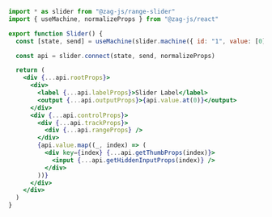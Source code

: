 ```jsx
import * as slider from "@zag-js/range-slider"
import { useMachine, normalizeProps } from "@zag-js/react"

export function Slider() {
  const [state, send] = useMachine(slider.machine({ id: "1", value: [0] }))

  const api = slider.connect(state, send, normalizeProps)

  return (
    <div {...api.rootProps}>
      <div>
        <label {...api.labelProps}>Slider Label</label>
        <output {...api.outputProps}>{api.value.at(0)}</output>
      </div>
      <div {...api.controlProps}>
        <div {...api.trackProps}>
          <div {...api.rangeProps} />
        </div>
        {api.value.map((_, index) => (
          <div key={index} {...api.getThumbProps(index)}>
            <input {...api.getHiddenInputProps(index)} />
          </div>
        ))}
      </div>
    </div>
  )
}
```
